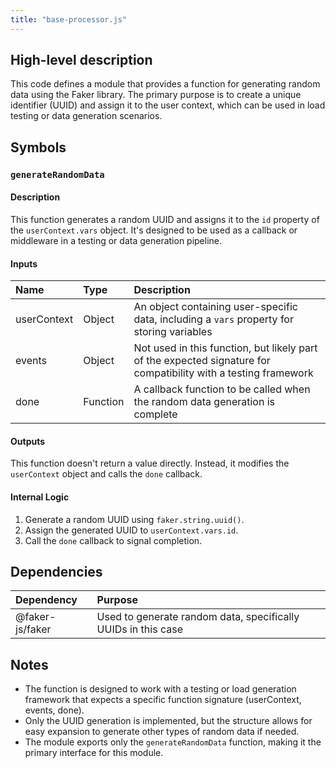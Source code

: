 ```yaml
---
title: "base-processor.js"
---
```


## High-level description
This code defines a module that provides a function for generating random data using the Faker library. The primary purpose is to create a unique identifier (UUID) and assign it to the user context, which can be used in load testing or data generation scenarios.

## Symbols

### `generateRandomData`
#### Description
This function generates a random UUID and assigns it to the `id` property of the `userContext.vars` object. It's designed to be used as a callback or middleware in a testing or data generation pipeline.

#### Inputs
| Name | Type | Description |
|:-----|:-----|:------------|
| userContext | Object | An object containing user-specific data, including a `vars` property for storing variables |
| events | Object | Not used in this function, but likely part of the expected signature for compatibility with a testing framework |
| done | Function | A callback function to be called when the random data generation is complete |

#### Outputs
This function doesn't return a value directly. Instead, it modifies the `userContext` object and calls the `done` callback.

#### Internal Logic
1. Generate a random UUID using `faker.string.uuid()`.
2. Assign the generated UUID to `userContext.vars.id`.
3. Call the `done` callback to signal completion.

## Dependencies
| Dependency | Purpose |
|:-----------|:--------|
| @faker-js/faker | Used to generate random data, specifically UUIDs in this case |

## Notes
- The function is designed to work with a testing or load generation framework that expects a specific function signature (userContext, events, done).
- Only the UUID generation is implemented, but the structure allows for easy expansion to generate other types of random data if needed.
- The module exports only the `generateRandomData` function, making it the primary interface for this module.